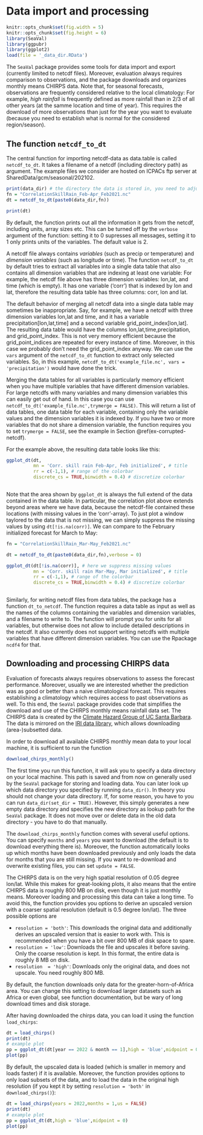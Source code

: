 # Data import and processing

```r
knitr::opts_chunk$set(fig.width = 5)
knitr::opts_chunk$set(fig.height = 6)
library(SeaVal)
library(ggpubr)
library(ggplot2)
load(file = '_data_dir.RData')

```

The `SeaVal` package provides some tools for data import and export (currently limited to netcdf files). 
Moreover, evaluation always requires comparison to observations, and the package downloads and organizes monthly means CHIRPS data.
Note that, for seasonal forecasts, observations are frequently considered relative to the local climatology: For example, *high rainfall* is frequently defined as more rainfall than in 2/3 of all other years (at the samme location and time of year). This requires the download of more observations than just for the year you want to evaluate (because you need to establish what is normal for the considered region/season).

## The function `netcdf_to_dt` {#netcdf_to_dt}

The central function for importing netcdf-data as data.table is called `netcdf_to_dt`. It takes a filename of a netcdf (including directory path) as argument.
The example files we consider are hosted on ICPACs ftp server at SharedData/gcm/seasonal/202102.

```r
print(data_dir) # the directory the data is stored in, you need to adjust this to your platform.
fn = "CorrelationSkillRain_Feb-Apr_Feb2021.nc"
dt = netcdf_to_dt(paste0(data_dir,fn))

print(dt)
```

By default, the function prints out all the information it gets from the netcdf, including units, array sizes etc. 
This can be turned off by the `verbose` argument of the function: setting it to 0 supresses all messages, setting it to 1 only prints units of the variables. The default value is 2.

A netcdf file always contains *variables* (such as precip or temperature) and *dimension variables* (such as longitude or time). The function `netcdf_to_dt` by default tries to extract all variables into a single data table that also contains all dimension variables that are indexing at least one variable: For example, the netcdf file above has three dimension variables: lon,lat, and time (which is empty). It has one variable ('corr') that is indexed by lon and lat, therefore the resulting data table has three columns: corr, lon and lat.

The default behavior of merging all netcdf data into a single data table may sometimes be inappropriate. Say, for example, we have a netcdf with three dimension variables lon,lat and time, and it has a variable precipitation[lon,lat,time] and a second variable grid_point_index[lon,lat]. The resulting data table would have the columns lon,lat,time,precipitation, and grid_point_index.
This is not very memory efficient because the grid_point_indices are repeated for every instance of time. Moreover, in this case we probably don't need the grid_point_index anyway. We can use the `vars` argument of the `netcdf_to_dt` function to extract only selected variables. So, in this example, `netcdf_to_dt('example_file.nc', vars = 'precipitation')` would have done the trick.

Merging the data tables for all variables is particularly memory efficient when you have multiple variables that have different dimension variables. For large netcdfs with many variables and many dimension variables this can easily get out of hand. In this case you can use `netcdf_to_dt('example_file.nc',trymerge = FALSE)`. This will return a list of data tables, one data table for each variable, containing only the variable values and the dimension variables it is indexed by. If you have two or more variables that do not share a dimension variable, the function requires you to set `trymerge = FALSE`, see the example in Section \@ref(ex-corrupted-netcdf).

For the example above, the resulting data table looks like this:

```r

ggplot_dt(dt,
          mn = 'Corr. skill rain Feb-Apr, Feb initialized', # title
          rr = c(-1,1), # range of the colorbar
          discrete_cs = TRUE,binwidth = 0.4) # discretize colorbar
          
```

Note that the area shown by `ggplot_dt` is always the full extend of the data contained in the data table. In particular, the correlation plot above extends beyond areas where we have data, because the netcdf-file contained these locations (with missing values in the 'corr'-array). To just plot a window taylored to the data that is not missing, we can simply suppress the missing values by using `dt[!is.na(corr)]`.
We can compare to the February initialized forecast for March to May:

```r
fn = "CorrelationSkillRain_Mar-May_Feb2021.nc"

dt = netcdf_to_dt(paste0(data_dir,fn),verbose = 0) 

ggplot_dt(dt[!is.na(corr)], # here we suppress missing values
          mn = 'Corr. skill rain Mar-May, Mar initialized', # title
          rr = c(-1,1), # range of the colorbar
          discrete_cs = TRUE,binwidth = 0.4) # discretize colorbar
          
```

Similarly, for writing netcdf files from data tables, the package has a function `dt_to_netcdf`. The function requires a data table as input as well as the names of the columns containing the variables and dimension variables, and a filename to write to. The function will prompt you for units for all variables, but otherwise does not allow to include detailed descriptions in the netcdf. It also currently does not support writing netcdfs with multiple variables that have different dimension variables. You can use the Rpackage `ncdf4` for that.

## Downloading and processing CHIRPS data {#chirps}

Evaluation of forecasts always requires observations to assess the forecast performance. Moreover, usually we are interested whether the prediction was as good or better than a naive climatological forecast. This requires establishing a climatology which requires access to past observations as well. To this end, the `SeaVal` package provides code that simplifies the download and use of the CHIRPS monthly means rainfall data set. The CHIRPS data is created by the [Climate Hazard Group of UC Santa Barbara](https://www.chc.ucsb.edu/data/chirps). The data is mirrored on the [IRI data library](https://iridl.ldeo.columbia.edu/), which allows downloading (area-)subsetted data.

In order to download all available CHIRPS monthly mean data to your local machine, it is sufficient to run the function
```r
download_chirps_monthly()
```

The first time you run this function, it will ask you to specify a data directory on your local machine. This path is saved and from now on generally used by the `SeaVal` package for storing and loading data. You can later look up which data directory you specified by running `data_dir()`. In theory you should not change your data directory. If, for some reason, you have to you can run `data_dir(set_dir = TRUE)`. However, this simply generates a new empty data directory and specifies the new directory as lookup path for the `SeaVal` package. It does not move over or delete data in the old data directory - you have to do that manually.

The `download_chirps_monthly` function comes with several useful options. You can specify `months` and `years` you want to download (the default is to download everything there is). Moreover, the function automatically looks up which months have been downloaded previously and only loads the data for months that you are still missing. If you want to re-download and overwrite existing files, you can set `update = FALSE`. 

The CHIRPS data is on the very high spatial resolution of 0.05 degree lon/lat. While this makes for great-looking plots, it also means that the entire CHIRPS data is roughly 800 MB on disk, even though it is just monthly means. Moreover loading and processing this data can take a long time. To avoid this, the function provides you options to derive an upscaled version with a coarser spatial resolution (default is 0.5 degree lon/lat). The three possible options are 

* `resolution = 'both'`: This downloads the original data and additionally derives an upscaled version that is easier to work with. This is recommended when you have a bit over 800 MB of disk space to spare.
* `resolution = 'low'`: Downloads the file and upscales it before saving. Only the coarse resolution is kept. In this format, the entire data is roughly 8 MB on disk.
* `resolution  = 'high'`: Downloads only the original data, and does not upscale. You need roughly 800 MB.

By default, the function downloads only data for the greater-horn-of-Africa area. You can change this setting to download larger datasets such as Africa or even global, see function documentation, but be wary of long download times and disk storage.

After having downloaded the chirps data, you can load it using the function `load_chirps`:
```r
dt = load_chirps()
print(dt)
# example plot
pp = ggplot_dt(dt[year == 2022 & month == 1],high = 'blue',midpoint = 0)
plot(pp)
```

By default, the upscaled data is loaded (which is smaller in memory and loads faster) if it is available.
Moreover, the function provides options to only load subsets of the data, and to load the data in the original high resolution (if you kept it by setting `resolution = 'both'` in `download_chirps()`):

```r
dt = load_chirps(years = 2022,months = 1,us = FALSE)
print(dt)
# example plot
pp = ggplot_dt(dt,high = 'blue',midpoint = 0)
plot(pp)
```


